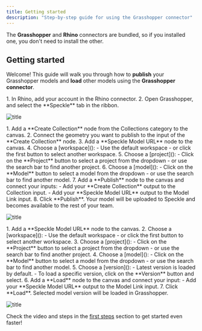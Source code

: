 ```yaml
---
title: Getting started  
description: "Step-by-step guide for using the Grasshopper connector"
---
```



<Versions
  app="Grasshopper"
  versions="Rhino 7 & 8, works on Windows only."
/>

<Tip> The **Grasshopper** and **Rhino** connectors are bundled, so if you installed one, you don't need to install the other.</Tip>

## Getting started

Welcome! This guide will walk you through how to **publish** your Grasshopper models and **load** other models using the **Grasshopper connector**.


<BeforeYouBegin app="Grasshopper" />

<Steps>
  <Step title="Open the Grasshopper connector">
    1. In Rhino, add your account in the Rhino connector.
    2. Open Grasshopper, and select the **Speckle** tab in the ribbon.
  </Step>

  ![title](/images/connectors/grasshopper_toolbar.jpg)

  <Step title="Publish to Speckle">
    1. Add a **Create Collection** node from the Collections category to the canvas.
    2. Connect the geometry you want to publish to the input of the **Create Collection** node.
    3. Add a **Speckle Model URL** node to the canvas.
    4. Choose a [workspace]():
        - Use the default workspace
        - or click the first button to select another workspace.
    5. Choose a [project]():
        - Click on the **Project** button to select a project from the dropdown
        - or use the search bar to find another project. 
    6. Choose a [model]():
        - Click on the **Model** button to select a model from the dropdown
        - or use the search bar to find another model. 
    7. Add a **Publish** node to the canvas and connect your inputs:
        - Add your **Create Collection** output to the Collection input.
        - Add your **Speckle Model URL** output to the Model Link input.
    8. Click **Publish**.
    Your model will be uploaded to Speckle and becomes available to the rest of your team.
  </Step>

  ![title](/images/connectors/grasshopper_publish.jpg)

  <Step title="Load from Speckle">
    1. Add a **Speckle Model URL** node to the canvas.
    2. Choose a [workspace]():
        - Use the default workspace
        - or click the first button to select another workspace.
    3. Choose a [project]():
        - Click on the **Project** button to select a project from the dropdown
        - or use the search bar to find another project. 
    4. Choose a [model]():
        - Click on the **Model** button to select a model from the dropdown
        - or use the search bar to find another model. 
    5. Choose a [version]():
        - Latest version is loaded by default.
        - To load a specific version, click on the **Version** button and select. 
    6. Add a **Load** node to the canvas and connect your input:
        - Add your **Speckle Model URL** output to the Model Link input.
    7. Click **Load**.
    Selected model version will be loaded in Grasshopper.
  </Step>

  ![title](/images/connectors/grasshopper_load.jpg)

</Steps>

<Tip> Check the video and steps in the [first steps](/get-started/quickstart.mdx) section to get started even faster!</Tip>


<ConnectorConclusion connector="Grasshopper" />


<LearnMore />
